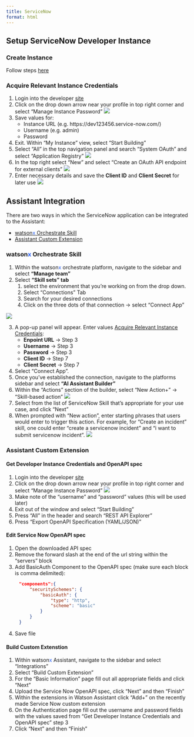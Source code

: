 ```yaml
---
title: ServiceNow
format: html
---
```


## Setup ServiceNow Developer Instance

### Create Instance
Follow steps [here](https://developer.servicenow.com/dev.do#!/learn/learning-plans/tokyo/new_to_servicenow/app_store_learnv2_buildmyfirstapp_tokyo_personal_developer_instances){target="_blank"}

### Acquire Relevant Instance Credentials
1. Login into the developer [site](https://developer.servicenow.com/dev.do){target="_blank"}
2. Click on the drop down arrow near your profile in top right corner and select "Manage Instance Password"
        ![](../../images/snow_creds.png)
3. Save values for:
    * Instance URL (e.g. https://dev123456.service-now.com/)
    * Username (e.g. admin)
    * Password
4. Exit. Within "My Instance" view, select "Start Building"
5. Select "All" in the top navigation panel and search "System OAuth" and select "Application Registry"
        ![](../../images/snow_application_registry.png)
6. In the top right select "New" and select "Create an OAuth API endpoint for external clients"
        ![](../../images/snow_create_OAuth_application.png)
7. Enter necessary details and save the **Client ID** and **Client Secret** for later use
        ![](../../images/snow_applicationi_registry_credentials.png)

## Assistant Integration
There are two ways in which the ServiceNow application can be integrated to the Assistant:

* [watson<span style="color:#2c62f5;">x</span> Orchestrate Skill](#watson<span style="color:#2c62f5;">x</span>-orchestrate-skill)
* [Assistant Custom Extension](#assistant-custom-extension)

### watson<span style="color:#2c62f5;">x</span> Orchestrate Skill
1. Within the watson<span style="color:#2c62f5;">x</span> orchestrate platform,  navigate to the sidebar and select **"Manage team"**
2. Select **"Skill sets" tab** 
    1. select the environment that you're working on from the drop down.
    1. Select "Connections" Tab
    1. Search for your desired connections
    1. Click on the three dots of that connection -> select "Connect App"

![](../../images/snow_connect_app.png)

3. A pop-up panel will appear. Enter values [Acquire Relevant Instance Credentials](#acquire-relevant-instance-credentials):
    * **Enpoint URL** -> Step 3
    * **Username** -> Step 3
    * **Password** -> Step 3
    * **Client ID** -> Step 7
    * **Client Secret** -> Step 7
4. Select "Connect App". 
5. Once you've established the connection, navigate to the platforms sidebar and select **"AI Assistant Builder"**
6. Within the "Actions" section of the builder, select "New Action+" -> "Skill-based action" 
![](../../images/snow_create_skillbased_action.png)
7. Select from the list of ServiceNow Skill that's appropriate for your use case, and click "Next"
8. When prompted with "New action", enter starting phrases that users would enter to trigger this action. For example, for "Create an incident" skill, one could enter "create a servicenow incident" and "i want to submit servicenow incident".
![](../../images/snow_create_an_incident_example.png)

### Assistant Custom Extension

#### **Get Developer Instance Credentials and OpenAPI spec**

1. Login into the developer [site](https://developer.servicenow.com/dev.do){target="_blank"}
2. Click on the drop down arrow near your profile in top right corner and select "Manage Instance Password"
    ![](../../images/snow_creds.png)
3. Make note of the "username" and "password" values (this will be used later)
4. Exit out of the window and select "Start Building"
5. Press "All" in the header and search "REST API Explorer"
6. Press "Export OpenAPI Specification (YAML/JSON)"

#### **Edit Service Now OpenAPI spec**
1. Open the downloaded API spec
2. Remove the forward slash at the end of the url string within the "servers" block
3. Add BasicAuth Component to the OpenAPI spec (make sure each block is comma delimited):

<div style="margin-left: 35px;">
```json
"components":{
    "securitySchemes": {
        "basicAuth": {
            "type": "http",
            "scheme": "basic"
        }
    }
}
```
</div>
4. Save file

#### **Build Custom Extenstion**
1. Within watson<span style="color:#2c62f5;">x</span> Assistant, navigate to the sidebar and select "Integrations"
2. Select "Build Custom Extension"
3. For the "Basic Information" page fill out all appropriate fields and click "Next"
4. Upload the Service Now OpenAPI spec, click "Next" and then "Finish"
5. Within the extensions in Watson Assistant click "Add+" on the recently made Service Now custom extension
6. On the Authentication page fill out the username and password fields with the values saved from "Get Developer Instance Credentials and OpenAPI spec" step 3
7. Click "Next" and then "Finish"
